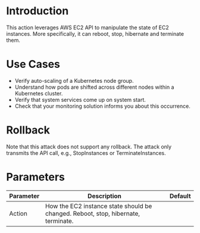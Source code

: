 # Introduction

This action leverages AWS EC2 API to manipulate the state of EC2 instances. More specifically, it can reboot, stop, hibernate and terminate them.

# Use Cases

- Verify auto-scaling of a Kubernetes node group.
- Understand how pods are shifted across different nodes within a Kubernetes cluster.
- Verify that system services come up on system start.
- Check that your monitoring solution informs you about this occurrence.

# Rollback

Note that this attack does not support any rollback. The attack only transmits the API call, e.g., StopInstances or TerminateInstances.

# Parameters

| Parameter | Description                           | Default |
| --------- | ------------------------------------- | ------- |
| Action  | How the EC2 instance state should be changed. Reboot, stop, hibernate, terminate. |      |